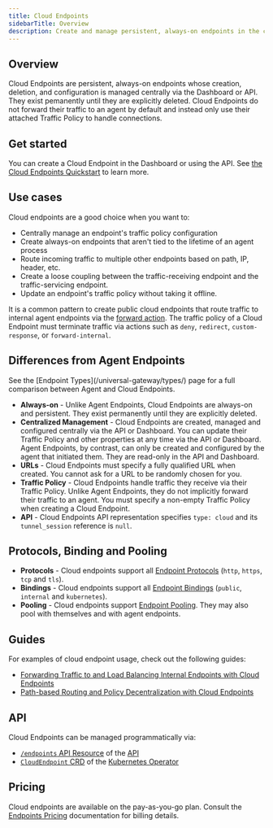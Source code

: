 ```yaml
---
title: Cloud Endpoints
sidebarTitle: Overview
description: Create and manage persistent, always-on endpoints in the cloud.
---
```



## Overview

Cloud Endpoints are persistent, always-on endpoints whose creation, deletion, and configuration is managed centrally via the Dashboard or API. 
They exist pemanently until they are explicitly deleted. 
Cloud Endpoints do not forward their traffic to an agent by default and instead only use their attached Traffic Policy to handle connections.

## Get started

You can create a Cloud Endpoint in the Dashboard or using the API. See [the Cloud Endpoints Quickstart](/getting-started/cloud-endpoints-quickstart) to learn more.

## Use cases

Cloud endpoints are a good choice when you want to:

- Centrally manage an endpoint's traffic policy configuration
- Create always-on endpoints that aren't tied to the lifetime of an agent
  process
- Route incoming traffic to multiple other endpoints based on path, IP, header,
  etc.
- Create a loose coupling between the traffic-receiving endpoint and the
  traffic-servicing endpoint.
- Update an endpoint's traffic policy without taking it offline.

It is a common pattern to create public cloud endpoints that route traffic to
internal agent endpoints via the [forward
action](/traffic-policy/actions/forward-internal/). The traffic policy of
a Cloud Endpoint must terminate traffic via actions such as `deny`, `redirect`,
`custom-response`, or `forward-internal`.

## Differences from Agent Endpoints

<Note>
See the [Endpoint Types](/universal-gateway/types/) page for a full comparison between Agent and Cloud Endpoints.
</Note>

- **Always-on** - Unlike Agent Endpoints, Cloud Endpoints are always-on and
  persistent. They exist permanently until they are explicitly deleted.
- **Centralized Management** - Cloud Endpoints are created, managed and
  configured centrally via the API or Dashboard. You can update their Traffic
  Policy and other properties at any time via the API or Dashboard. Agent
  Endpoints, by contrast, can only be created and configured by the agent that
  initiated them. They are read-only in the API and Dashboard.
- **URLs** - Cloud Endpoints must specify a fully qualified URL when created.
  You cannot ask for a URL to be randomly chosen for you.
- **Traffic Policy** - Cloud Endpoints handle traffic they receive via their
  Traffic Policy. Unlike Agent Endpoints, they do not implicitly forward their traffic
  to an agent. You must specify a non-empty Traffic Policy when creating a
  Cloud Endpoint.
- **API** - Cloud Endpoints API representation specifies `type: cloud` and its
  `tunnel_session` reference is `null`.

## Protocols, Binding and Pooling

- **Protocols** - Cloud endpoints support all [Endpoint
  Protocols](/universal-gateway/protocols) (`http`, `https`, `tcp`
  and `tls`).
- **Bindings** - Cloud endpoints support all [Endpoint
  Bindings](/universal-gateway/bindings) (`public`,
  `internal` and `kubernetes`).
- **Pooling** - Cloud endpoints support [Endpoint
  Pooling](/universal-gateway/endpoint-pooling/). They may also pool with
  themselves and with agent endpoints.

## Guides

For examples of cloud endpoint usage, check out the following guides:

- [Forwarding Traffic to and Load Balancing Internal Endpoints with Cloud Endpoints](/universal-gateway/cloud-endpoints/forwarding-and-load-balancing//)
- [Path-based Routing and Policy Decentralization with Cloud Endpoints](/universal-gateway/cloud-endpoints/routing-and-policy-decentralization)

## API

Cloud Endpoints can be managed programmatically via:

- [`/endpoints` API Resource](/api/resources/endpoints/) of the [API](/api/)
- [`CloudEndpoint` CRD](/k8s/crds/) of the [Kubernetes Operator](/k8s/)

## Pricing

Cloud endpoints are available on the pay-as-you-go plan. Consult the [Endpoints Pricing](/universal-gateway/endpoints/#pricing) documentation for billing details.
